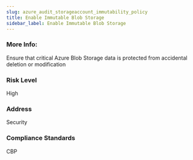 ```yaml
---
slug: azure_audit_storageaccount_immutability_policy
title: Enable Immutable Blob Storage
sidebar_label: Enable Immutable Blob Storage
---
```


### More Info:

Ensure that critical Azure Blob Storage data is protected from accidental deletion or modification

### Risk Level

High

### Address

Security

### Compliance Standards

CBP

